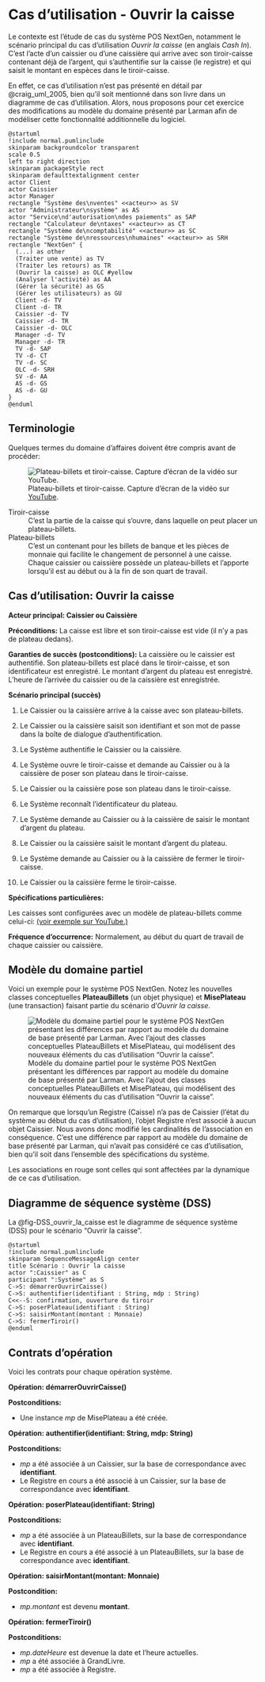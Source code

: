 # Cas d'utilisation - Ouvrir la caisse {#sec-CU_Ouvrir_caisse}

Le contexte est l'étude de cas du système POS NextGen, notamment le scénario principal du cas d'utilisation *Ouvrir la caisse* (en anglais *Cash In*).
C'est l'acte d'un caissier ou d'une caissière qui arrive avec son tiroir-caisse contenant déjà de l'argent, qui s'authentifie sur la caisse (le registre) et qui saisit le montant en espèces dans le tiroir-caisse.

::: {.callout-note}
En effet, ce cas d'utilisation n'est pas présenté en détail par @craig_uml_2005, bien qu'il soit mentionné dans son livre dans un diagramme de cas d'utilisation.
Alors, nous proposons pour cet exercice des modifications au modèle du domaine présenté par Larman afin de modéliser cette fonctionnalité additionnelle du logiciel.
:::

```.plantuml
@startuml
!include normal.pumlinclude
skinparam backgroundcolor transparent
scale 0.5
left to right direction
skinparam packageStyle rect
skinparam defaulttextalignment center
actor Client
actor Caissier
actor Manager
rectangle "Système des\nventes" <<acteur>> as SV
actor "Administrateur\nsystème" as AS
actor "Service\nd'autorisation\ndes paiements" as SAP
rectangle "Calculateur de\ntaxes" <<acteur>> as CT
rectangle "Système de\ncomptabilité" <<acteur>> as SC
rectangle "Système de\nressources\nhumaines" <<acteur>> as SRH
rectangle "NextGen" {
  (...) as other
  (Traiter une vente) as TV
  (Traiter les retours) as TR
  (Ouvrir la caisse) as OLC #yellow
  (Analyser l'activité) as AA
  (Gérer la sécurité) as GS
  (Gérer les utilisateurs) as GU
  Client -d- TV
  Client -d- TR
  Caissier -d- TV
  Caissier -d- TR
  Caissier -d- OLC
  Manager -d- TV
  Manager -d- TR
  TV -d- SAP
  TV -d- CT
  TV -d- SC
  OLC -d- SRH
  SV -d- AA
  AS -d- GS
  AS -d- GU
}
@enduml
```

## Terminologie

Quelques termes du domaine d'affaires doivent être compris avant de procéder:

![Plateau-billets et tiroir-caisse. Capture d'écran de la vidéo sur [YouTube](https://youtu.be/lth_lAacXVQ?t=34).](images/Series4000CashDrawerProductTrainingVideo_screenshot_youtube.png)

\filbreak
Tiroir-caisse
: C'est la partie de la caisse qui s'ouvre, dans laquelle on peut placer un plateau-billets.

Plateau-billets
: C'est un contenant pour les billets de banque et les pièces de monnaie qui facilite le changement de personnel à une caisse.
Chaque caissier ou caissière possède un plateau-billets et l'apporte lorsqu'il est au début ou à la fin de son quart de travail.

## Cas d'utilisation: Ouvrir la caisse

**Acteur principal: Caissier ou Caissière**

**Préconditions:** La caisse est libre et son tiroir-caisse est vide (il n'y a pas de plateau dedans).

**Garanties de succès (postconditions):** La caissière ou le caissier est authentifié.
Son plateau-billets est placé dans le tiroir-caisse, et son identificateur est enregistré.
Le montant d'argent du plateau est enregistré.
L'heure de l'arrivée du caissier ou de la caissière est enregistrée.

**Scénario principal (succès)**

1. Le Caissier ou la caissière arrive à la caisse avec son plateau-billets.

2. Le Caissier ou la caissière saisit son identifiant et son mot de passe dans la boîte de dialogue d'authentification.

3. Le Système authentifie le Caissier ou la caissière.

4. Le Système ouvre le tiroir-caisse et demande au Caissier ou à la caissière de poser son plateau dans le tiroir-caisse.

5. Le Caissier ou la caissière pose son plateau dans le tiroir-caisse.

6. Le Système reconnaît l'identificateur du plateau.

7. Le Système demande au Caissier ou à la caissière de saisir le montant d'argent du plateau.

8. Le Caissier ou la caissière saisit le montant d'argent du plateau.

9. Le Système demande au Caissier ou à la caissière de fermer le tiroir-caisse.

10. Le Caissier ou la caissière ferme le tiroir-caisse.

**Spécifications particulières:**

Les caisses sont configurées avec un modèle de plateau-billets comme celui-ci: [(voir exemple sur
YouTube.)](http://www.youtube.com/watch?feature=player_detailpage&v=lth_lAacXVQ#t=32s)

**Fréquence d'occurrence:** Normalement, au début du quart de travail de chaque caissier ou caissière.

## Modèle du domaine partiel

Voici un exemple pour le système POS NextGen. 
Notez les nouvelles classes conceptuelles **PlateauBillets** (un objet physique) et **MisePlateau** (une transaction) faisant partie du scénario d'*Ouvrir la caisse*.

![Modèle du domaine partiel pour le système POS NextGen présentant les différences par rapport au modèle du domaine de base présenté par Larman. Avec l'ajout des classes conceptuelles PlateauBillets et MisePlateau, qui modélisent des nouveaux éléments du cas d'utilisation "Ouvrir la caisse".](images/MDD_POS_NextGen_export.svg)

On remarque que lorsqu'un Registre (Caisse) n'a pas de Caissier (l'état du système au début du cas d'utilisation), l'objet Registre n'est associé à aucun objet Caissier. 
Nous avons donc modifié les cardinalités de l'association en conséquence. 
C'est une différence par rapport au modèle du domaine de base présenté par Larman, qui n'avait pas considéré ce cas d'utilisation, bien qu'il soit dans l'ensemble des spécifications du système.

Les associations en rouge sont celles qui sont affectées par la dynamique de ce cas d'utilisation.

\clearpage

## Diagramme de séquence système (DSS)

La @fig-DSS_ouvrir_la_caisse est le diagramme de séquence système (DSS) pour le scénario "Ouvrir la caisse". 

```.plantuml
@startuml
!include normal.pumlinclude
skinparam SequenceMessageAlign center
title Scénario : Ouvrir la caisse
actor ":Caissier" as C
participant ":Système" as S
C->S: démarrerOuvrirCaisse()
C->S: authentifier(identifiant : String, mdp : String)
C<<--S: confirmation, ouverture du tiroir
C->S: poserPlateau(identifiant : String)
C->S: saisirMontant(montant : Monnaie)
C->S: fermerTiroir()
@enduml
```

\clearpage

## Contrats d'opération

Voici les contrats pour chaque opération système.

**Opération: démarrerOuvrirCaisse()**

**Postconditions:**

-   Une instance *mp* de MisePlateau a été créée.

**Opération: authentifier(identifiant: String, mdp: String)**

**Postconditions:**

-   *mp* a été associée à un Caissier, sur la base de correspondance avec **identifiant**.
-   Le Registre en cours a été associé à un Caissier, sur la base de correspondance avec **identifiant**.

**Opération: poserPlateau(identifiant: String)**

**Postconditions:**

-   *mp* a été associée à un PlateauBillets, sur la base de correspondance avec **identifiant**.
-   Le Registre en cours a été associé à un PlateauBillets, sur la base de correspondance avec **identifiant**.

**Opération: saisirMontant(montant: Monnaie)**

**Postcondition:**

-   *mp.montant* est devenu **montant**.

**Opération: fermerTiroir()**

**Postconditions:**

-   *mp.dateHeure* est devenue la date et l'heure actuelles.
-   *mp* a été associée à GrandLivre.
-   *mp* a été associée à Registre.

